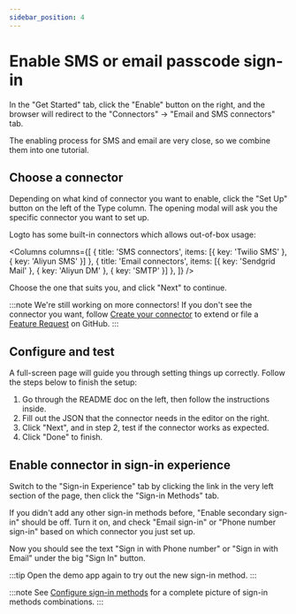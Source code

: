 ```yaml
---
sidebar_position: 4
---
```



# Enable SMS or email passcode sign-in

In the "Get Started" tab, click the "Enable" button on the right, and the browser will redirect to the "Connectors" -> "Email and SMS connectors" tab.

The enabling process for SMS and email are very close, so we combine them into one tutorial.

<ConnectorsIntro />

## Choose a connector

Depending on what kind of connector you want to enable, click the "Set Up" button on the left of the Type column. The opening modal will ask you the specific connector you want to set up.

Logto has some built-in connectors which allows out-of-box usage:

<Columns columns={[
  { title: 'SMS connectors', items: [{ key: 'Twilio SMS' }, { key: 'Aliyun SMS' }] },
  { title: 'Email connectors', items: [{ key: 'Sendgrid Mail' }, { key: 'Aliyun DM' }, { key: 'SMTP' }] },
]} />

Choose the one that suits you, and click "Next" to continue.

:::note
We're still working on more connectors! If you don't see the connector you want, follow [Create your connector](../../recipes/create-your-connector/README.md) to extend or file a [Feature Request](#) on GitHub.
:::

## Configure and test

A full-screen page will guide you through setting things up correctly. Follow the steps below to finish the setup:

1. Go through the README doc on the left, then follow the instructions inside.
2. Fill out the JSON that the connector needs in the editor on the right.
3. Click "Next", and in step 2, test if the connector works as expected.
4. Click "Done" to finish.

## Enable connector in sign-in experience

Switch to the "Sign-in Experience" tab by clicking the link in the very left section of the page, then click the "Sign-in Methods" tab.

If you didn't add any other sign-in methods before, "Enable secondary sign-in" should be off. Turn it on, and check "Email sign-in" or "Phone number sign-in" based on which connector you just set up.

Now you should see the text "Sign in with Phone number" or "Sign in with Email" under the big "Sign In" button.

:::tip
Open the demo app again to try out the new sign-in method.
:::

:::note
See [Configure sign-in methods](../../recipes/customize-sie/configure-sign-in-methods.md) for a complete picture of sign-in methods combinations.
:::
